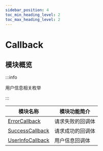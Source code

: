 ```yaml
---
sidebar_position: 4
toc_min_heading_level: 2
toc_max_heading_level: 2
---
```


# Callback

## 模块概览

:::info

用户信息相关枚举

:::

| 模块名称                                                    | 模块功能简介     |
| ----------------------------------------------------------- | ---------------- |
| [ErrorCallback](docs/sdks/Callback/ErrorCallback.mdx)       | 请求失败的回调体 |
| [SuccessCallback](docs/sdks/Callback/SuccessCallback.mdx)   | 请求成功的回调体 |
| [UserInfoCallback](docs/sdks/Callback/UserInfoCallback.mdx) | 用户信息回调体   |
